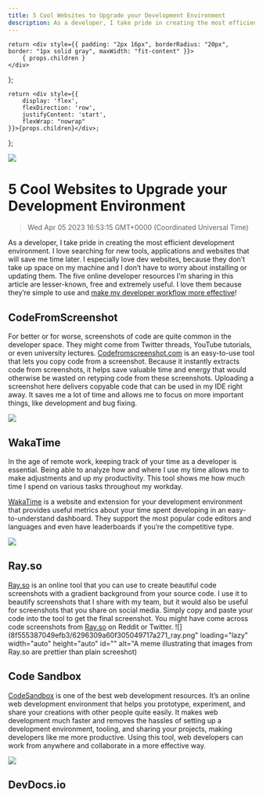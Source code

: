 ```yaml
---
title: 5 Cool Websites to Upgrade your Development Environment
description: As a developer, I take pride in creating the most efficient development environment. I love searching for new tools, applications and websites that will save me time later. I especially love dev websites, because they don’t take up space on my machine and I don’t have to worry about installing or updating them.
---
```


    return <div style={{ padding: "2px 16px", borderRadius: "20px", border: "1px solid gray", maxWidth: "fit-content" }}>
        { props.children }
    </div>
};

    return <div style={{
        display: 'flex',
        flexDirection: 'row',
        justifyContent: 'start',
        flexWrap: "nowrap"
    }}>{props.children}</div>;

};

<link rel="canonical" href="https://code.pieces.app/blog/websites-upgrade-development-environment" />

![](https://uploads-ssl.webflow.com/6143afec68f555387049efb3/62f2b07dd640654209e71613_5%20cool%20developer%20websites.jpg)
# 5 Cool Websites to Upgrade your Development Environment
> Wed Apr 05 2023 16:53:15 GMT+0000 (Coordinated Universal Time)

As a developer, I take pride in creating the most efficient development environment. I love searching for new tools, applications and websites that will save me time later. I especially love dev websites, because they don’t take up space on my machine and I don’t have to worry about installing or updating them.
The five online developer resources I’m sharing in this article are lesser-known, free and extremely useful. I love them because they’re simple to use and <a href="https://code.pieces.app/blog/development-workflow-tips" target="_blank"> make my developer workflow more effective</a>!

## CodeFromScreenshot
For better or for worse, screenshots of code are quite common in the developer space. They might come from Twitter threads, YouTube tutorials, or even university lectures. <a href="http://codefromscreenshot.com/" target="_blank">Codefromscreenshot.com</a> is an easy-to-use tool that lets you copy code from a screenshot.
Because it instantly extracts code from screenshots, it helps save valuable time and energy that would otherwise be wasted on retyping code from these screenshots. Uploading a screenshot here delivers copyable code that can be used in my IDE right away. It saves me a lot of time and allows me to focus on more important things, like development and bug fixing.

![](https://uploads-ssl.webflow.com/6143afec68f555387049efb3/62963372ccd50d3cb46b5aef_codefromscreenshot.gif)

## WakaTime
In the age of remote work, keeping track of your time as a developer is essential. Being able to analyze how and where I use my time allows me to make adjustments and up my productivity. This tool shows me how much time I spend on various tasks throughout my workday.

<a href="https://wakatime.com/" target="_blank">WakaTime</a> is a website and extension for your development environment that provides useful metrics about your time spent developing in an easy-to-understand dashboard. They support the most popular code editors and languages and even have leaderboards if you’re the competitive type.

![](https://uploads-ssl.webflow.com/6143afec68f555387049efb3/6296309041464c2cb9e6cffc_wakatime.png)

## Ray.so
<a href="http://Ray.so" target="_blank">Ray.so</a> is an online tool that you can use to create beautiful code screenshots with a gradient background from your source code. I use it to beautify screenshots that I share with my team, but it would also be useful for screenshots that you share on social media. Simply copy and paste your code into the tool to get the final screenshot. You might have come across code screenshots from <a href="http://ray.so/"> Ray.so</a> on Reddit or Twitter.
![](8f555387049efb3/6296309a60f305049717a271_ray.png" loading="lazy" width="auto" height="auto" id="" alt="A meme illustrating that images from Ray.so are prettier than plain screeshot)

## Code Sandbox
<a href="https://codesandbox.io/" target="_blank">CodeSandbox</a> is one of the best web development resources. It’s an online web development environment that helps you prototype, experiment, and share your creations with other people quite easily. It makes web development much faster and removes the hassles of setting up a development environment, tooling, and sharing your projects, making developers like me more productive. Using this tool, web developers can work from anywhere and collaborate in a more effective way.

![](https://uploads-ssl.webflow.com/6143afec68f555387049efb3/629630a32aa9ff2ead810800_codesandbox.png)

## DevDocs.io
